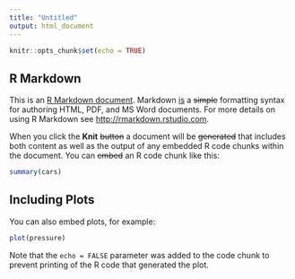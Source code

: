 ```yaml
---
title: "Untitled"
output: html_document
---
```


```r
knitr::opts_chunk$set(echo = TRUE)
```

## R Markdown

This is an <ins>R Markdown document</ins>. Markdown <ins>is</ins> a <del>simple</del> formatting syntax for authoring HTML, PDF, and MS Word documents. For more details on using R Markdown see <http://rmarkdown.rstudio.com>.

When you click the **Knit** <del>button</del> a document will be <del>generated</del> that includes both content as well as the output of any embedded R code chunks within the document. You can <del>embed</del> an R code chunk like this:

```r
summary(cars)
```

## Including Plots

You can also embed plots, for example:

```r
plot(pressure)
```

Note that the `echo = FALSE` parameter was added to the code chunk to prevent printing of the R code that generated the plot.
